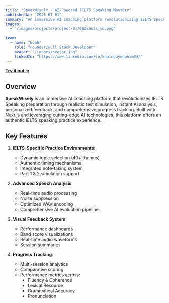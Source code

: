 ```yaml
---
title: "SpeakWisely - AI-Powered IELTS Speaking Mastery"
publishedAt: "2025-01-01"
summary: "An immersive AI coaching platform revolutionizing IELTS Speaking preparation through realistic test simulation and instant AI analysis."
images:
  - "/images/projects/project-01/682shots_so.png"
  
team:
  - name: "Noah"
    role: "Founder/Full Stack Developer"
    avatar: "/images/avatar.jpg"
    linkedIn: "https://www.linkedin.com/in/khoinguyenpham04/"
---
```


[**Try it out ➔**](https://speakwisely.me/)

## Overview

**SpeakWisely** is an immersive AI coaching platform that revolutionizes IELTS Speaking preparation through realistic test simulation, instant AI analysis, personalized feedback, and comprehensive progress tracking. Built with Next.js and leveraging cutting-edge AI technologies, this platform offers an authentic IELTS speaking practice experience.

## Key Features

1. **IELTS-Specific Practice Environments**:
   - Dynamic topic selection (40+ themes)
   - Authentic timing mechanisms
   - Integrated note-taking system
   - Part 1 & 2 simulation support

2. **Advanced Speech Analysis**:
   - Real-time audio processing
   - Noise suppression
   - Optimized WAV encoding
   - Comprehensive AI evaluation pipeline

3. **Visual Feedback System**:
   - Performance dashboards
   - Band score visualizations
   - Real-time audio waveforms
   - Session summaries

4. **Progress Tracking**:
   - Multi-session analytics
   - Comparative scoring
   - Performance metrics across:
     - Fluency & Coherence
     - Lexical Resource
     - Grammatical Accuracy
     - Pronunciation